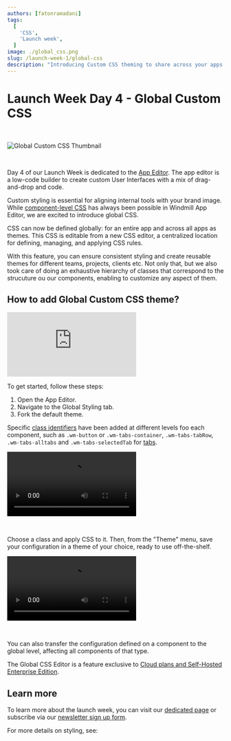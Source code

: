```yaml
---
authors: [fatonramadani]
tags:
  [
    'CSS',
	'Launch week',
  ]
image: ./global_css.png
slug: /launch-week-1/global-css
description: "Introducing Custom CSS theming to share across your apps."
---
```



# Launch Week Day 4 - Global Custom CSS

<br />

![Global Custom CSS Thumbnail](./global_css.png.webp 'Global Custom CSS Thumbnail')

<br />

Day 4 of our Launch Week is dedicated to the [App Editor](/docs/apps/app_editor). The app editor is a low-code builder to create custom User Interfaces with a mix of drag-and-drop and code.

Custom styling is essential for aligning internal tools with your brand image. While [component-level CSS](/docs/apps/app_configuration_settings/app_styling#component-level) has always been possible in Windmill App Editor, we are excited to introduce global CSS.

CSS can now be defined globally: for an entire app and across all apps as themes.
This CSS is editable from a new CSS editor, a centralized location for defining, managing, and applying CSS rules.

With this feature, you can ensure consistent styling and create reusable themes for different teams, projects, clients etc.
Not only that, but we also took care of doing an exhaustive hierarchy of classes that correspond to the strucuture ou our components, enabling to customize any aspect of them.

## How to add Global Custom CSS theme?

<iframe
	style={{ aspectRatio: '16/9' }}
	src="https://www.youtube.com/embed/6_MjKgbdCFQ"
	title="YouTube video player"
	frameBorder="0"
	allow="accelerometer; autoplay; clipboard-write; encrypted-media; gyroscope; picture-in-picture; web-share"
	allowFullScreen
	className="border-2 rounded-lg object-cover w-full dark:border-gray-800"
></iframe>

<br />

To get started, follow these steps:

1. Open the App Editor.
2. Navigate to the Global Styling tab.
3. Fork the default theme.

Specific [class identifiers](/docs/apps/css_editor#class-identifiers) have been added at different levels foo each component, such as `.wm-button` or `.wm-tabs-container`, `.wm-tabs-tabRow`, `.wm-tabs-alltabs` and `.wm-tabs-selectedTab` for [tabs](/docs/apps/app_configuration_settings/tabs).

<video
	className="border-2 rounded-lg object-cover w-full h-full dark:border-gray-800"
	autoPlay
	loop
	src="/videos/css_editor.mp4"
/>

<br />

Choose a class and apply CSS to it. Then, from the "Theme" menu, save your configuration in a theme of your choice, ready to use off-the-shelf.

<video
	className="border-2 rounded-lg object-cover w-full h-full dark:border-gray-800"
	autoPlay
	loop
	src="/videos/themes.mp4"
/>

<br />

You can also transfer the configuration defined on a component to the global level, affecting all components of that type.

The Global CSS Editor is a feature exclusive to [Cloud plans and Self-Hosted Enterprise Edition](/pricing).

## Learn more

To learn more about the launch week, you can visit our [dedicated page](../2023-11-15-launch-week-1/index.mdx) or subscribe via our [newsletter sign up form](https://cdn.forms-content.sg-form.com/7c42148e-8396-11ee-ba6a-4e3b45e8beb1).

For more details on styling, see:

<div className="grid grid-cols-2 gap-2 my-4">
	<DocCard
		color="orange"
		title="Styling"
		description="Give styling to your app & components."
		href="/docs/apps/app_configuration_settings/app_styling"
	/>
	<DocCard
		title="CSS Editor"
		description="The Global CSS Editor is designed to give styling and theming across your entire app."
		href="/docs/apps/css_editor"
		color="orange"
	/>
</div>
